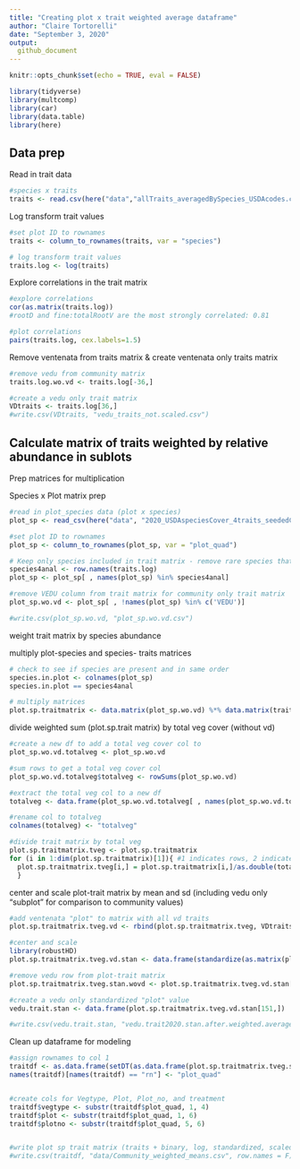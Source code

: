 ```yaml
---
title: "Creating plot x trait weighted average dataframe"
author: "Claire Tortorelli"
date: "September 3, 2020"
output:
  github_document
---
```


```r

knitr::opts_chunk$set(echo = TRUE, eval = FALSE)

library(tidyverse)
library(multcomp)
library(car)
library(data.table)
library(here)
```

## Data prep

Read in trait data
```r
#species x traits
traits <- read.csv(here("data","allTraits_averagedBySpecies_USDAcodes.csv"))

```


Log transform trait values
```r
#set plot ID to rownames
traits <- column_to_rownames(traits, var = "species") 

# log transform trait values
traits.log <- log(traits)

```

Explore correlations in the trait matrix
```r

#explore correlations 
cor(as.matrix(traits.log)) 
#rootD and fine:totalRootV are the most strongly correlated: 0.81

#plot correlations
pairs(traits.log, cex.labels=1.5)


```

Remove ventenata from traits matrix & create ventenata only traits matrix
```r
#remove vedu from community matrix
traits.log.wo.vd <- traits.log[-36,]

#create a vedu only trait matrix
VDtraits <- traits.log[36,]
#write.csv(VDtraits, "vedu_traits_not.scaled.csv")

```

## Calculate matrix of traits weighted by relative abundance in sublots

Prep matrices for multiplication

Species x Plot matrix prep
```r
#read in plot_species data (plot x species)
plot_sp <- read_csv(here("data", "2020_USDAspeciesCover_4traits_seededCommunitySubplots.csv"))

#set plot ID to rownames
plot_sp <- column_to_rownames(plot_sp, var = "plot_quad") 

# Keep only species included in trait matrix - remove rare species that occurred in fewer than 2% of plots
species4anal <- row.names(traits.log)
plot_sp <- plot_sp[ , names(plot_sp) %in% species4anal]

#remove VEDU column from trait matrix for community only trait matrix
plot_sp.wo.vd <- plot_sp[ , !names(plot_sp) %in% c('VEDU')]

#write.csv(plot_sp.wo.vd, "plot_sp.wo.vd.csv")

```

weight trait matrix by species abundance

multiply plot-species and species- traits matrices
```r
# check to see if species are present and in same order
species.in.plot <- colnames(plot_sp)
species.in.plot == species4anal

# multiply matrices
plot.sp.traitmatrix <- data.matrix(plot_sp.wo.vd) %*% data.matrix(traits.log.wo.vd)

```

divide weighted sum (plot.sp.trait matrix) by total veg cover (without vd)
```r
#create a new df to add a total veg cover col to
plot_sp.wo.vd.totalveg <- plot_sp.wo.vd

#sum rows to get a total veg cover col
plot_sp.wo.vd.totalveg$totalveg <- rowSums(plot_sp.wo.vd)

#extract the total veg col to a new df
totalveg <- data.frame(plot_sp.wo.vd.totalveg[ , names(plot_sp.wo.vd.totalveg) %in% c('totalveg')])

#rename col to totalveg
colnames(totalveg) <- "totalveg"

#divide trait matrix by total veg
plot.sp.traitmatrix.tveg <- plot.sp.traitmatrix
for (i in 1:dim(plot.sp.traitmatrix)[1]){ #1 indicates rows, 2 indicates cols
  plot.sp.traitmatrix.tveg[i,] = plot.sp.traitmatrix[i,]/as.double(totalveg[i,1])
  }

```

center and scale plot-trait matrix by mean and sd 
(including vedu only "subplot" for comparison to community values)
```r

#add ventenata "plot" to matrix with all vd traits
plot.sp.traitmatrix.tveg.vd <- rbind(plot.sp.traitmatrix.tveg, VDtraits)

#center and scale
library(robustHD)
plot.sp.traitmatrix.tveg.vd.stan <- data.frame(standardize(as.matrix(plot.sp.traitmatrix.tveg.vd), centerFun = mean, scaleFun = sd))

#remove vedu row from plot-trait matrix
plot.sp.traitmatrix.tveg.stan.wovd <- plot.sp.traitmatrix.tveg.vd.stan[-151,]

#create a vedu only standardized "plot" value
vedu.trait.stan <- data.frame(plot.sp.traitmatrix.tveg.vd.stan[151,])

#write.csv(vedu.trait.stan, "vedu.trait2020.stan.after.weighted.average.all.cplots.csv")
```


Clean up dataframe for modeling
```r
#assign rownames to col 1
traitdf <- as.data.frame(setDT(as.data.frame(plot.sp.traitmatrix.tveg.stan.wovd), keep.rownames = TRUE)[])
names(traitdf)[names(traitdf) == "rn"] <- "plot_quad"


#create cols for Vegtype, Plot, Plot_no, and treatment
traitdf$vegtype <- substr(traitdf$plot_quad, 1, 4)
traitdf$plot <- substr(traitdf$plot_quad, 1, 6)
traitdf$plotno <- substr(traitdf$plot_quad, 5, 6)


#write plot sp trait matrix (traits + binary, log, standardized, scaled, and weighted average)
#write.csv(traitdf, "data/Community_weighted_means.csv", row.names = F)
```



